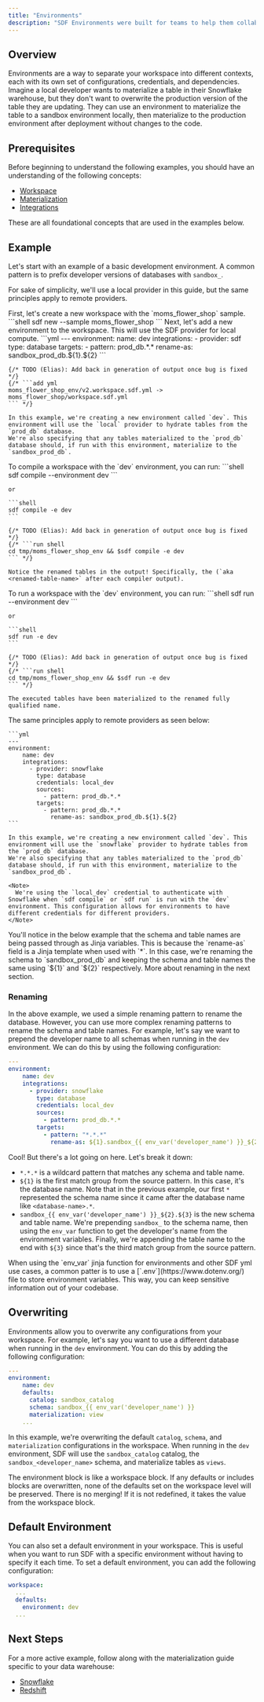 ```yaml
---
title: "Environments"
description: "SDF Environments were built for teams to help them collaborate, isolate, and maintain development, staging, and production environments."
---
```


## Overview

Environments are a way to separate your workspace into different contexts, each with its own set of configurations, credentials, and dependencies. Imagine a local developer wants to materialize a table in their Snowflake warehouse, but they don't want to overwrite the production version of the table they are updating. 
They can use an environment to materialize the table to a sandbox environment locally, then materialize to the production environment after deployment without changes to the code.

## Prerequisites

Before beginning to understand the following examples, you should have an understanding of the following concepts:

- [Workspace](/guide/setup/workspaces)
- [Materialization](/guide/setup/materialization)
- [Integrations](/guide/setup/integrations)

These are all foundational concepts that are used in the examples below.

## Example

Let's start with an example of a basic development environment. A common pattern is to prefix developer versions of databases with `sandbox_`.

For sake of simplicity, we'll use a local provider in this guide, but the same principles apply to remote providers.

<Steps>
  <Step title="Setup Moms Flower Shop">
    First, let's create a new workspace with the `moms_flower_shop` sample.
    ```shell
    sdf new --sample moms_flower_shop
    ```

  </Step>
  <Step title="Add an Environment">
    Next, let's add a new environment to the workspace. This will use the SDF provider for local compute.
    ```yml
    ---
    environment:
        name: dev
        integrations:
          - provider: sdf
            type: database
            targets:
              - pattern: prod_db.*.*
                rename-as: sandbox_prod_db.${1}.${2}
    ```

    {/* TODO (Elias): Add back in generation of output once bug is fixed */}
    {/* ```add yml 
    moms_flower_shop_env/v2.workspace.sdf.yml -> moms_flower_shop/workspace.sdf.yml
    ``` */}

    In this example, we're creating a new environment called `dev`. This environment will use the `local` provider to hydrate tables from the `prod_db` database. 
    We're also specifying that any tables materialized to the `prod_db` database should, if run with this environment, materialize to the `sandbox_prod_db`.
  </Step>
  <Step title="Compile with the Environment">
    To compile a workspace with the `dev` environment, you can run:
    ```shell
    sdf compile --environment dev
    ```

    or 

    ```shell
    sdf compile -e dev
    ```

    {/* TODO (Elias): Add back in generation of output once bug is fixed */}
    {/* ```run shell 
    cd tmp/moms_flower_shop_env && $sdf compile -e dev
    ``` */}

    Notice the renamed tables in the output! Specifically, the (`aka <renamed-table-name>` after each compiler output).
  </Step>
  <Step title="Run with the Environment">
    To run a workspace with the `dev` environment, you can run:
    ```shell
    sdf run --environment dev
    ```

    or 

    ```shell
    sdf run -e dev
    ```

    {/* TODO (Elias): Add back in generation of output once bug is fixed */}
    {/* ```run shell 
    cd tmp/moms_flower_shop_env && $sdf run -e dev
    ``` */}

    The executed tables have been materialized to the renamed fully qualified name.
  </Step>
  <Step title="(Optional) Test on a Remote Provider">
    The same principles apply to remote providers as seen below:

    ```yml
    ---
    environment:
        name: dev
        integrations:
          - provider: snowflake
            type: database
            credentials: local_dev
            sources:
              - pattern: prod_db.*.*
            targets:
              - pattern: prod_db.*.*
                rename-as: sandbox_prod_db.${1}.${2}
    ```

    In this example, we're creating a new environment called `dev`. This environment will use the `snowflake` provider to hydrate tables from the `prod_db` database. 
    We're also specifying that any tables materialized to the `prod_db` database should, if run with this environment, materialize to the `sandbox_prod_db`.

    <Note>
      We're using the `local_dev` credential to authenticate with Snowflake when `sdf compile` or `sdf run` is run with the `dev` environment. This configuration allows for environments to have different credentials for different providers.
    </Note>
  </Step>
</Steps>


<Note>
You'll notice in the below example that the schema and table names are being passed through as Jinja variables. 
This is because the `rename-as` field is a Jinja template when used with `*`. In this case, we're renaming the 
schema to `sandbox_prod_db` and keeping the schema and table names the same using `${1}` and `${2}` respectively. 
More about renaming in the next section.
</Note>

### Renaming

In the above example, we used a simple renaming pattern to rename the database. However, you can use more complex renaming patterns to rename the schema and table names. For example, let's say we want to prepend the developer name to all schemas when running in the `dev` environment. We can do this by using the following configuration:

```yml
---
environment:
    name: dev
    integrations:
      - provider: snowflake
        type: database
        credentials: local_dev
        sources:
          - pattern: prod_db.*.*
        targets:
          - pattern: "*.*.*"
            rename-as: ${1}.sandbox_{{ env_var('developer_name') }}_${2}.${3}
```
         
Cool! But there's a lot going on here. Let's break it down:

- `*.*.*` is a wildcard pattern that matches any schema and table name.
- `${1}` is the first match group from the source pattern. In this case, it's the database name. Note that in the previous example, our first `*` represented the schema name since it came after the database name like `<database-name>.*`.
- `sandbox_{{ env_var('developer_name') }}_${2}.${3}` is the new schema and table name. We're prepending `sandbox_` to the schema name, then using the `env_var` function to get the developer's name from the environment variables. Finally, we're appending the table name to the end with `${3}` since that's the third match group from the source pattern.

<Tip>
  When using the `env_var` jinja function for environments and other SDF yml use cases, a common patter is to use a [`.env`](https://www.dotenv.org/) file to store environment variables. This way, you can keep sensitive information out of your codebase.
</Tip>

## Overwriting

Environments allow you to overwrite any configurations from your workspace. For example, let's say you want to use a different database when running in the `dev` environment. You can do this by adding the following configuration:

```yml
---
environment:
    name: dev
    defaults:
      catalog: sandbox_catalog
      schema: sandbox_{{ env_var('developer_name') }}
      materialization: view
    ...
```

In this example, we're overwriting the default `catalog`, `schema`, and `materialization` configurations in the workspace. When running in the `dev` environment, SDF will use the `sandbox_catalog` catalog, the `sandbox_<developer_name>` schema, and materialize tables as `views`.

<Warning>
  The environment block is like a workspace block. If any defaults or includes blocks are overwritten, none of the defaults set on the workspace level will be preserved. There is no merging! If it is not redefined, it takes the value from the workspace block.
</Warning>

## Default Environment

You can also set a default environment in your workspace. This is useful when you want to run SDF with a specific environment without having to specify it each time. To set a default environment, you can add the following configuration:

```yml
workspace:
  ...
  defaults:
    environment: dev
  ...
```

## Next Steps

For a more active example, follow along with the materialization guide specific to your data warehouse:

- [Snowflake](/integrations/snowflake)
- [Redshift](/integrations/aws/redshift)

